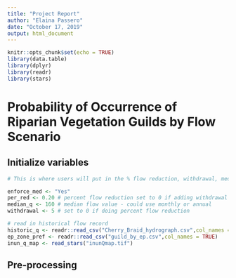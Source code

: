 ---
title: "Project Report"
author: "Elaina Passero"
date: "October 17, 2019"
output: html_document
---

```{r setup, include=FALSE}
knitr::opts_chunk$set(echo = TRUE)
library(data.table)
library(dplyr)
library(readr)
library(stars)
```

# Probability of Occurrence of Riparian Vegetation Guilds by Flow Scenario

## Initialize variables
```{r inputs, message=FALSE}
# This is where users will put in the % flow reduction, withdrawal, median enforcement, or specify a scenario like flow reduction with climate change

enforce_med <- "Yes"
per_red <- 0.20 # percent flow reduction set to 0 if adding withdrawal
median_q <- 160 # median flow value - could use monthly or annual
withdrawal <- 5 # set to 0 if doing percent flow reduction

# read in historical flow record
historic_q <- readr::read_csv("Cherry_Braid_hydrograph.csv",col_names = TRUE)
ep_zone_pref <- readr::read_csv("guild_by_ep.csv",col_names = TRUE)
inun_q_map <- read_stars("inunQmap.tif")
```

## Pre-processing
```{r preprocess}

```

